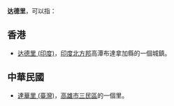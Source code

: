 '''达德里'''，可以指：
== 香港 ==
*[[达德里_(印度)|达德里 (印度)]]，[[印度|印度]][[北方邦|北方邦]]高潭布達拿加縣的一個城鎮。

== 中華民國 ==
*[[達華里_(臺灣)|達華里 (臺灣)]]，[[高雄市|高雄市]][[三民區|三民區]]的一個里。
{{消歧义|D|Cat=三字地名消歧义}}